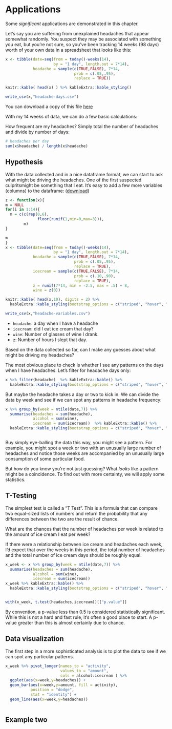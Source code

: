 # Applications

Some _significant_ applications are demonstrated in this chapter.


Let’s say you are suffering from unexplained headaches that appear somewhat randomly. You suspect they may be associated with something you eat, but you’re not sure, so you've been tracking 14 weeks (98 days) worth of your own data in a spreadsheet that looks like this:

```r

x <- tibble(date=seq(from = today()-weeks(14),
                     by = "1 day", length.out = 7*14),
            headache = sample(c(TRUE,FALSE), 7*14,
                              prob = c(.05,.95),
                              replace = TRUE))

knitr::kable( head(x) ) %>% kableExtra::kable_styling()

write_csv(x,"headache-days.csv")

```

You can download a copy of this file [here](./headache-days.csv)

With my 14 weeks of data, we can do a few basic calculations:

How frequent are my headaches? Simply total the number of headaches and divide by number of days:

```r

# headaches per day
sum(x$headache) / length(x$headache)

```

## Hypothesis

With the data collected and in a nice dataframe format, we can start to ask what might be driving the headaches. One of the first suspected culpritsmight be something that I eat. It's easy to add a few more variables (columns) to the dataframe: ([download](./headache-variables.csv))

```r

z <- function(x){
m = NULL
for(i in 1:14){
  m = c(c(rep(0,6),
              floor(runif(1,min=0,max=3))),
        m)
}

m
}
x <- tibble(date=seq(from = today()-weeks(14),
                     by = "1 day", length.out = 7*14),
            headache = sample(c(TRUE,FALSE), 7*14,
                              prob = c(.05,.95),
                              replace = TRUE),
            icecream = sample(c(TRUE,FALSE), 7*14,
                              prob = c(.10,.90),
                              replace = TRUE),
            z = runif(7*14, min = -2.5, max = .5) + 8,
            wine = z(0))

knitr::kable( head(x,10), digits = 2) %>%
  kableExtra::kable_styling(bootstrap_options = c("striped", "hover", "condensed"))

write_csv(x,"headache-variables.csv")

```

* `headache`: a day when I have a headache
* `icecream`: did I eat ice cream that day?
* `wine`: Number of glasses of wine I drank.
* `z`: Number of hours I slept that day.

Based on the data collected so far, can I make any guesses about what might be driving my headaches?

The most obvious place to check is whether I see any patterns on the days when I have headaches. Let's filter for headache days only:

```r

x %>% filter(headache)  %>% kableExtra::kable() %>% 
  kableExtra::kable_styling(bootstrap_options = c("striped", "hover", "condensed"))

```


But maybe the headache takes a day or two to kick in.  We can divide the data by week and see if we can spot any patterns in headache frequency: 

```r
x %>% group_by(week = ntile(date,7)) %>% 
  summarise(headaches = sum(headache),
            alcohol = sum(wine),
            icecream = sum(icecream))  %>% kableExtra::kable() %>% 
  kableExtra::kable_styling(bootstrap_options = c("striped", "hover", "condensed"))



```

Buy simply eye-balling the data this way, you might see a pattern. For example, you might spot a week or two with an unusually large number of headaches and notice those weeks are accompanied by an unusually large consumption of some particular food.

But how do you know you're not just guessing? What *looks* like a pattern might be a coincidence. To find out with more certainty, we will apply some statistics.

## T-Testing

The simplest test is called a "T Test". This is a formula that can compare two equal-sized lists of numbers and return the probability that any differences between the two are the result of chance. 

What are the chances that the number of headaches per week is related to the amount of ice cream I eat per week?

If there were a relationship between ice cream and headaches each week, I'd expect that over the weeks in this period,  the total number of headaches and the total number of ice cream days should be roughly equal.
```r

x_week <- x %>% group_by(week = ntile(date,7)) %>% 
  summarise(headaches = sum(headache),
            alcohol = sum(wine),
            icecream = sum(icecream)) 
x_week %>% kableExtra::kable() %>%
  kableExtra::kable_styling(bootstrap_options = c("striped", "hover", "condensed")) 


with(x_week, t.test(headaches,icecream))[["p.value"]]

```

By convention, a p-value less than 0.5 is considered statistically significant. While this is not a hard and fast rule, it's often a good place to start. A p-value greater than this is almost certainly due to chance.




## Data visualization

The first step in a more sophisticated analysis is to plot the data to see if we can spot any particular patterns.

```R

x_week %>% pivot_longer(names_to = "activity",
                        values_to = "amount",
                        cols = alcohol:icecream ) %>% 
  ggplot(aes(x=week,y=headaches)) +
  geom_bar(aes(x=week,y=amount, fill = activity),
           position = "dodge",
           stat = "identity") +
  geom_line(aes(x=week,y=headaches))



```


## Example two
